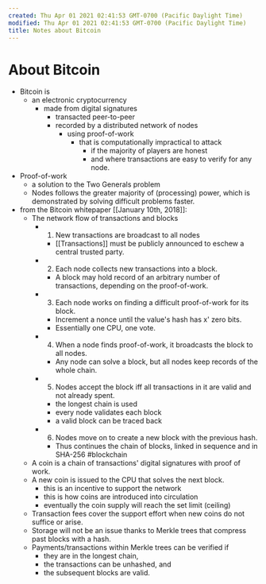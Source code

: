 ```yaml
---
created: Thu Apr 01 2021 02:41:53 GMT-0700 (Pacific Daylight Time)
modified: Thu Apr 01 2021 02:41:53 GMT-0700 (Pacific Daylight Time)
title: Notes about Bitcoin
---
```


# About Bitcoin

- Bitcoin is
  - an electronic cryptocurrency
    - made from digital signatures
      - transacted peer-to-peer
      - recorded by a distributed network of nodes
        - using proof-of-work
          - that is computationally impractical to attack
            - if the majority of players are honest
            - and where transactions are easy to verify for any node.
- Proof-of-work
  - a solution to the Two Generals problem
  - Nodes follows the greater majority of (processing) power, which is demonstrated by solving difficult problems faster.
- from the Bitcoin whitepaper [[January 10th, 2018]]:
  - The network flow of transactions and blocks
    - 1. New transactions are broadcast to all nodes
      - [[Transactions]] must be publicly announced to eschew a central trusted party.
    - 2. Each node collects new transactions into a block.
      - A block may hold record of an arbitrary number of transactions, depending on the proof-of-work.
    - 3. Each node works on finding a difficult proof-of-work for its block.
      - Increment a nonce until the value's hash has x' zero bits.
      - Essentially one CPU, one vote.
    - 4. When a node finds proof-of-work, it broadcasts the block to all nodes.
      - Any node can solve a block, but all nodes keep records of the whole chain.
    - 5. Nodes accept the block iff all transactions in it are valid and not already spent.
      - the longest chain is used
      - every node validates each block
      - a valid block can be traced back
    - 6. Nodes move on to create a new block with the previous hash.
      - Thus continues the chain of blocks, linked in sequence and in SHA-256 #blockchain
  - A coin is a chain of transactions' digital signatures with proof of work.
  - A new coin is issued to the CPU that solves the next block.
    - this is an incentive to support the network
    - this is how coins are introduced into circulation
    - eventually the coin supply will reach the set limit (ceiling)
  - Transaction fees cover the support effort when new coins do not suffice or arise.
  - Storage will not be an issue thanks to Merkle trees that compress past blocks with a hash.
  - Payments/transactions within Merkle trees can be verified if
    - they are in the longest chain,
    - the transactions can be unhashed, and
    - the subsequent blocks are valid.
